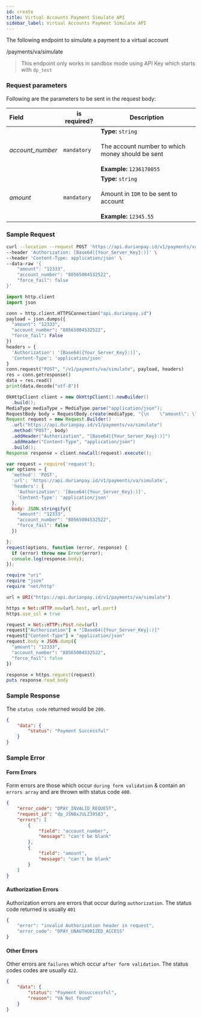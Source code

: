 ```yaml
---
id: create
title: Virtual Accounts Payment Simulate API
sidebar_label: Virtual Accounts Payment Simulate API
---
```


<div class = 'right-component'></div>

<div class = 'left-side'>



The following endpoint to simulate a payment to a virtual account
<url post=""><div class="ib">/payments/va/simulate</div></url>

> This endpoint only works in sandbox mode using API Key which starts with `dp_test`

</div>

<div class = 'full-side'>

<div class = 'left-side'>

### Request parameters
Following are the parameters to be sent in the request body:

| Field             | is required? | Description      |  
| :---------------- | ------------ | ---------------- | 
| *account_number* | `mandatory` | **Type:** `string` <br /><br/> The account number to which money should be sent <br /><br/> **Example:** `1236170055`
| *amount* | `mandatory` | **Type:** `string` <br /><br/> Amount in `IDR` to be sent to account  <br /><br/> **Example:** `12345.55`

</div>

<div class = 'right-code'>

### Sample Request

<MultiCodeBlock>

```bash
curl --location --request POST 'https://api.durianpay.id/v1/payments/va/simulate' \
--header 'Authorization: [Base64({Your_Server_Key}:)]' \
--header 'Content-Type: application/json' \
--data-raw '{
    "amount": "12333",
    "account_number": "88565004532522",
    "force_fail": false
}'
```


```python
import http.client
import json

conn = http.client.HTTPSConnection("api.durianpay.id")
payload = json.dumps({
  "amount": "12333",
  "account_number": "88565004532522",
  "force_fail": False
})
headers = {
  'Authorization': '[Base64({Your_Server_Key}:)]',
  'Content-Type': 'application/json'
}
conn.request("POST", "/v1/payments/va/simulate", payload, headers)
res = conn.getresponse()
data = res.read()
print(data.decode("utf-8"))
```

```java
OkHttpClient client = new OkHttpClient().newBuilder()
  .build();
MediaType mediaType = MediaType.parse("application/json");
RequestBody body = RequestBody.create(mediaType, "{\n    \"amount\": \"12333\",\n    \"account_number\": \"88565004532522\",\n    \"force_fail\": false\n}");
Request request = new Request.Builder()
  .url("https://api.durianpay.id/v1/payments/va/simulate")
  .method("POST", body)
  .addHeader("Authorization", "[Base64({Your_Server_Key}:)]")
  .addHeader("Content-Type", "application/json")
  .build();
Response response = client.newCall(request).execute();
```

```js
var request = require('request');
var options = {
  'method': 'POST',
  'url': 'https://api.durianpay.id/v1/payments/va/simulate',
  'headers': {
    'Authorization': '[Base64({Your_Server_Key}:)]',
    'Content-Type': 'application/json'
  },
  body: JSON.stringify({
    "amount": "12333",
    "account_number": "88565004532522",
    "force_fail": false
  })

};
request(options, function (error, response) {
  if (error) throw new Error(error);
  console.log(response.body);
});

```

```ruby
require "uri"
require "json"
require "net/http"

url = URI("https://api.durianpay.id/v1/payments/va/simulate")

https = Net::HTTP.new(url.host, url.port)
https.use_ssl = true

request = Net::HTTP::Post.new(url)
request["Authorization"] = "[Base64({Your_Server_Key}:)]"
request["Content-Type"] = "application/json"
request.body = JSON.dump({
  "amount": "12333",
  "account_number": "88565004532522",
  "force_fail": false
})

response = https.request(request)
puts response.read_body

```

</MultiCodeBlock>

### Sample Response

The `status code` returned would be `200`.

```json
{
    "data": {
        "status": "Payment Successful"
    }
}
```

### Sample Error

#### Form Errors

Form errors are those which occur `during form validation` & contain an `errors array` and are thrown with status code `400`.

```json
{
    "error_code": "DPAY_INVALID_REQUEST",
    "request_id": "dp_JSN8xJULZ39583",
    "errors": [
        {
            "field": "account_number",
            "message": "can't be blank"
        },
        {
            "field": "amount",
            "message": "can't be blank"
        }
    ]
}
```

#### Authorization Errors

Authorization errors are errors that occur during `authorization`. The status code returned is usually `401`

```js
{
    "error": "invalid Authorization header in request",
    "error_code": "DPAY_UNAUTHORIZED_ACCESS"
}
```

#### Other Errors

Other errors are `failures` which occur `after form validation`. The status codes codes are usually `422`.


```json
{
    "data": {
        "status": "Payment Unsuccessful",
        "reason": "VA Not found"
    }
}
```

</div>

</div>
